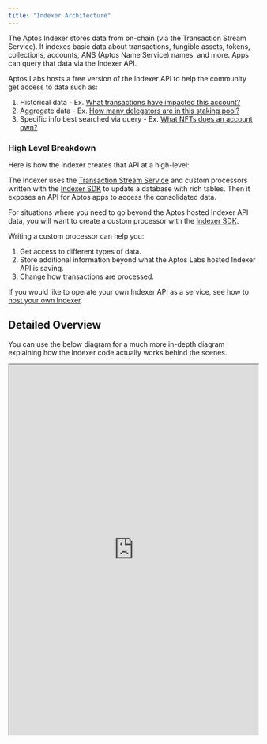 ```yaml
---
title: "Indexer Architecture"
---
```



The Aptos Indexer stores data from on-chain (via the Transaction Stream Service). It indexes basic data about transactions, fungible assets, tokens, collections, accounts, ANS (Aptos Name Service) names, and more. Apps can query that data via the Indexer API.

Aptos Labs hosts a free version of the Indexer API to help the community get access to data such as:

1. Historical data - Ex. [What transactions have impacted this account?](/build/indexer/indexer-api/account-transactions)
2. Aggregate data - Ex. [How many delegators are in this staking pool?](/build/indexer/indexer-api/get-delegators)
3. Specific info best searched via query - Ex. [What NFTs does an account own?](/build/indexer/indexer-api/get-nfts)

### High Level Breakdown

Here is how the Indexer creates that API at a high-level:

<center>
  <ThemedImage
    alt="Signed Transaction Flow"
    sources={{
light: '~/images/indexer-architecture-light.svg',
dark: '~/images/indexer-architecture-dark.svg',
}}
  />
</center>

The Indexer uses the [Transaction Stream Service](/build/indexer/txn-stream) and custom processors written with the [Indexer SDK](/build/indexer/indexer-sdk) to update a database with rich tables. Then it exposes an API for Aptos apps to access the consolidated data.

For situations where you need to go beyond the Aptos hosted Indexer API data, you will want to create a custom processor with the [Indexer SDK](/build/indexer/indexer-sdk).

Writing a custom processor can help you:

1. Get access to different types of data.
2. Store additional information beyond what the Aptos Labs hosted Indexer API is saving.
3. Change how transactions are processed.

If you would like to operate your own Indexer API as a service, see how to [host your own Indexer](/build/indexer/indexer-api/self-hosted).

## Detailed Overview

You can use the below diagram for a much more in-depth diagram explaining how the Indexer code actually works behind the scenes.

<div style={{textAlign:"center"}}>
  <div style={{marginBottom: 20}}>
    <iframe style={{border: "1px solid rgba(0, 0, 0, 0.1);"}} width="100%" height="750" src="https://www.figma.com/embed?embed_host=share&url=https%3A%2F%2Fwww.figma.com%2Ffile%2FsVhSOGR7ZT4CdeUzlXyduD%2FIndexer-Overview%3Ftype%3Dwhiteboard%26node-id%3D0%253A1%26t%3DUnUKeEaBE7ETMksb-1" allowfullscreen />
  </div>
</div>
